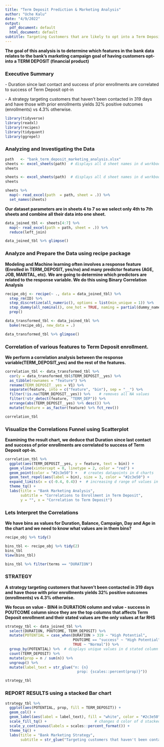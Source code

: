 ---
title: "Term Deposit Prediction & Marketing Analysis"
author: "Uche Kalu"
date: "4/9/2022"
output:
  pdf_document: default
  html_document: default
subtitle: Targeting Customers that are likely to opt into a Term Deposit service
---

**The goal of this analysis is to determine which features in the bank data relates to the bank's marketing campaign goal of having customers opt-into a TERM DEPOSIT (financial product)**

### **Executive Summary**

\- Duration since last contact and success of prior enrollments are correlated to success of Term Deposit opt-in

\- A strategy targeting customers that haven't been contacted in 319 days and have those with prior enrollments yields 32% positive outcomes (enrollments) vs 4.3% otherwise.

```{r include=FALSE, message=FALSE, warning=FALSE}
library(tidyverse)
library(readxl)
library(recipes)
library(tidyquant)
library(ggrepel)

```

### Analyzing and Investigating the Data

```{r save}
path   <- "bank_term_deposit_marketing_analysis.xlsx"
sheets <- excel_sheets(path)  # displays all d sheet names in d workbook
sheets
```

```{r include=FALSE}
sheets <- excel_sheets(path)  # displays all d sheet names in d workbook
sheets

sheets %>%
  map(~ read_excel(path  = path, sheet = .)) %>%  
  set_names(sheets)
```

**Our dataset parameters are in sheets 4 to 7 so we select only 4th to 7th sheets and combine all their data into one sheet.**

```{r results='hide'}
data_joined_tbl <- sheets[4:7] %>%   
  map(~ read_excel(path = path, sheet = .)) %>%
  reduce(left_join)   
```

```{r}
data_joined_tbl %>% glimpse()
```

### Analyze and Prepare the Data using recipe package

**Modeling and Machine learning often involves a response feature (Enrolled in TERM_DEPOSIT, yes/no) and many predictor features (AGE, JOB, MARITAL, etc). We are going to determine which predictors are related to the response variable. We do this using Binary Correlation Analysis**

```{r warning=FALSE, results='hide'}
recipe_obj <- recipe(~ ., data = data_joined_tbl) %>%  
  step_rm(ID) %>%                       
  step_discretize(all_numeric(), options = list(min_unique = 1)) %>%   
  step_dummy(all_nominal(), one_hot = TRUE, naming = partial(dummy_names, sep = "__")) %>% 
  prep()  

data_transformed_tbl <- data_joined_tbl %>%
  bake(recipe_obj, new_data = .) 
```

```{r}
data_transformed_tbl %>% glimpse()
```

### Correlation of various features to Term Deposit enrollment. 

**We perform a correlation analysis between the response variable(TERM_DEPOSIT_yes) and the rest of the features.**

```{r warning=FALSE, message=FALSE}
correlation_tbl <- data_transformed_tbl %>%  
  cor(y = data_transformed_tbl$TERM_DEPOSIT__yes) %>%  
  as_tibble(rownames = "feature") %>%  
  rename(TERM_DEPOSIT__yes = V1) %>%  
  separate(feature, into = c("feature", "bin"), sep = "__") %>%  
  filter(!is.na(TERM_DEPOSIT__yes)) %>%    # removes all NA values
  filter(!str_detect(feature, "TERM_DEP")) %>%  
  arrange(abs(TERM_DEPOSIT__yes) %>% desc()) %>%  
  mutate(feature = as_factor(feature) %>% fct_rev())  

correlation_tbl

```

### Visualize the Correlations Funnel using Scatterplot 

**Examining the result chart, we deduce that Duration since last contact and success of prior enrollments are correlated to success of Term Deposit opt-in.**

```{r warning=FALSE}
correlation_tbl %>%
  ggplot(aes(TERM_DEPOSIT__yes, y = feature, text = bin)) + 
  geom_vline(xintercept = 0, linetype = 2, color = "red") + 
  geom_point(color = "#2c3e50") +   # creates datapoints in d charts
  geom_text_repel(aes(label = bin), size = 3, color = "#2c3e50") +  
  expand_limits(x = c(-0.4, 0.4)) +  # increasing d range of values in x-axis
  theme_tq() +
  labs(title = "Bank Marketing Analysis",
       subtitle = "Correlations to Enrollment in Term Deposit",
       y = "", x = "Correlation to Term Deposit")

```

### Lets Interpret the Correlations 

**We have bins as values for Duration, Balance, Campaign, Day and Age in the chart and we need to know what values are in them bins?**

```{r}
recipe_obj %>% tidy()   

bins_tbl <- recipe_obj %>% tidy(2)
bins_tbl               
View(bins_tbl)

bins_tbl %>% filter(terms == "DURATION")  


```

### STRATEGY

**A strategy targeting customers that haven't been contacted in 319 days and have those with prior enrollments yields 32% positive outcomes (enrollments) vs 4.3% otherwise.**

**We focus on value - BIN4 in DURATION column and value - success in POUTCOME column since they are the top columns that affects Term Deposit enrollment and their stated values are the only values at far RHS**

```{r results='hide'}
strategy_tbl <- data_joined_tbl %>%  
  select(DURATION, POUTCOME, TERM_DEPOSIT) %>%  
  mutate(POTENTIAL = case_when(DURATION > 319 ~ "High Potential",
                               POUTCOME == "success" ~ "High Potential",  
                               TRUE ~ "Normal")) %>%    
  group_by(POTENTIAL) %>%  # displays unique values in d stated column
  count(TERM_DEPOSIT) %>%  
  mutate(prop = n / sum(n)) %>%  
  ungroup() %>%
  mutate(label_text = str_glue("n: {n}
                                 prop: {scales::percent(prop)}")) 
```

```{r}
strategy_tbl
```

### REPORT RESULTS using a stacked Bar chart

```{r}
strategy_tbl %>%
  ggplot(aes(POTENTIAL, prop, fill = TERM_DEPOSIT)) + 
  geom_col() +
  geom_label(aes(label = label_text), fill = "white", color = "#2c3e50") +  
  scale_fill_tq() +                      # changes d color of d stacked bars 
  scale_y_continuous(labels = scales::percent_format()) +  
  theme_tq() +
  labs(title = "Bank Marketing Strategy",
       subtitle = str_glue("Targeting customers that haven't been contacted in 319 days or those with prior enrollments yields 32% vs 4.3%"))
```
